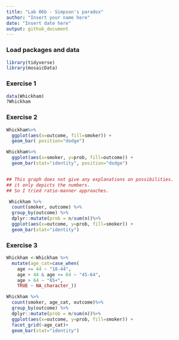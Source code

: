 ```yaml
---
title: "Lab 06b - Simpson's paradox"
author: "Insert your name here"
date: "Insert date here"
output: github_document
---
```


### Load packages and data

```r
library(tidyverse) 
library(mosaicData) 
```

### Exercise 1

```r

data(Whickham)
?Whickham
```
### Exercise 2
```r

  
Whickham%>%
  ggplot(aes(x=outcome, fill=smoker)) +
  geom_bar( position="dodge")

Whickham%>%
  ggplot(aes(x=smoker, y=prob, fill=outcome)) +
  geom_bar(stat="identity", position="dodge")


## This graph does not give any explanations on possibilities. 
## it only depicts the numbers. 
## So I tried ratio-manner approaches. 

 Whickham %>%
  count(smoker, outcome) %>%
  group_by(outcome) %>%
  dplyr::mutate(prob = n/sum(n))%>%
  ggplot(aes(x=outcome, y=prob, fill=smoker)) +
  geom_bar(stat="identity")


```
### Exercise 3
```r

Whickham <-Whickham %>%
  mutate(age_cat=case_when(
    age <= 44 ~ "18-44",
    age > 44 & age <= 64 ~ "45-64",
    age > 64 ~ "65+",
    TRUE ~ NA_character_))

Whickham %>%
  count(smoker, age_cat, outcome)%>%
  group_by(outcome) %>%
  dplyr::mutate(prob = n/sum(n))%>%
  ggplot(aes(x=outcome, y=prob, fill=smoker)) +
  facet_grid(~age_cat)+
  geom_bar(stat="identity")


  
  

```